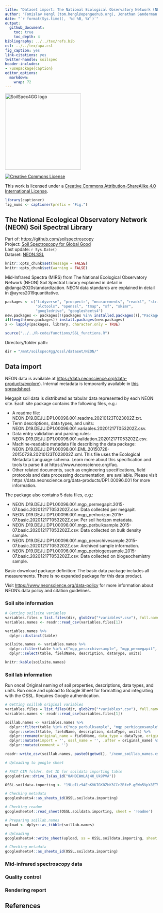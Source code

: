 ```yaml
---
title: "Dataset import: The National Ecological Observatory Network (NEON) Soil Spectral Library"  
author: "Tomislav Hengl (tom.hengl@opengeohub.org), Jonathan Sanderman (jsanderman@woodwellclimate.org), and Jose Lucas Safanelli (jsafanelli@woodwellclimate.org) - "  
date: "`r format(Sys.time(), '%d %B, %Y')`"
output: 
  github_document:
    toc: true
    toc_depth: 4
bibliography: ../../tex/refs.bib
csl: ../../tex/apa.csl  
fig_caption: yes
link-citations: yes
twitter-handle: soilspec
header-includes:
- \usepackage{caption}
editor_options: 
  markdown: 
    wrap: 72
---
```


[<img src="../../img/soilspec4gg-logo_fc.png" alt="SoilSpec4GG logo" width="250"/>](https://soilspectroscopy.org/)

[<img alt="Creative Commons License" style="border-width:0" src="https://i.creativecommons.org/l/by-sa/4.0/88x31.png" />](http://creativecommons.org/licenses/by-sa/4.0/)

This work is licensed under a [Creative Commons Attribution-ShareAlike 4.0 International License](http://creativecommons.org/licenses/by-sa/4.0/).

```r
library(captioner)
fig_nums <- captioner(prefix = "Fig.")
```

## The National Ecological Observatory Network (NEON) Soil Spectral Library

Part of: <https://github.com/soilspectroscopy>  
Project: [Soil Spectroscopy for Global
Good](https://soilspectroscopy.org)  
Last update: `r Sys.Date()`  
Dataset: [NEON.SSL](https://soilspectroscopy.github.io/ossl-manual/soil-spectroscopy-tools-and-users.html#neon.ssl)

```r
knitr::opts_chunk$set(message = FALSE)
knitr::opts_chunk$set(warning = FALSE)
```

Mid-Infrared Spectra (MIRS) from The National Ecological Observatory Network (NEON) Soil Spectral Library explained in detail in @dangal2020standardization. NEON data standards are explained in detail in @ayres2019quantitative.

```r
packages <- c("tidyverse", "prospectr", "measurements", "readxl", "stringr",
              "olctools", "openssl", "tmap", "sf", "skimr",
              "googledrive", "googlesheets4")
new.packages <- packages[!(packages %in% installed.packages()[,"Package"])]
if(length(new.packages)) install.packages(new.packages)
x <- lapply(packages, library, character.only = TRUE)
```

```r
source("../../R-code/functions/SSL_functions.R")
```

Directory/folder path:
```r
dir = "/mnt/soilspec4gg/ossl/dataset/NEON/"
```

## Data import

NEON data is available at <https://data.neonscience.org/data-products/explore>). Internal metadata is temporarily available in [this spreadsheet](https://docs.google.com/spreadsheets/d/1kovs1g68VCnTByJ-HnMsgM2SzWzQjczeZdUh9TB7Ki0/edit#gid=1704927749).

Megapit soil data is distributed as tabular data represented by each NEON site. Each site package contains the following files, e.g.:

- A readme file: NEON.D19.DEJU.DP1.00096.001.readme.20210123T023002Z.txt.  
- Term descriptions, data types, and units: NEON.D19.DEJU.DP1.00096.001.variables.20201217T053202Z.csv.  
- Data entry validation and parsing rules: NEON.D19.DEJU.DP1.00096.001.validation.20201217T053202Z.csv.  
- Machine-readable metadata file describing the data package: NEON.D19.DEJU.DP1.00096.001.EML.20150728-20150728.20210123T023002Z.xml. This file uses the Ecological Metadata Language schema. Learn more about this specification and tools to parse it at https://www.neonscience.org/faq.  
- Other related documents, such as engineering specifications, field protocols and data processing documentation, are available. Please visit https://data.neonscience.org/data-products/DP1.00096.001 for more information.  

The package also contains 5 data files, e.g.:

- NEON.D19.DEJU.DP1.00096.001.mgp_permegapit.2015-07.basic.20201217T053202Z.csv: Data collected per megapit.  
- NEON.D19.DEJU.DP1.00096.001.mgp_perhorizon.2015-07.basic.20201217T053202Z.csv: Per soil horizon metadata.  
- NEON.D19.DEJU.DP1.00096.001.mgp_perbulksample.2015-07.basic.20201217T053202Z.csv: Data collected on bulk density sample.  
- NEON.D19.DEJU.DP1.00096.001.mgp_perarchivesample.2015-07.basic.20201217T053202Z.csv: Archived sample information.  
- NEON.D19.DEJU.DP1.00096.001.mgp_perbiogeosample.2015-07.basic.20201217T053202Z.csv: Data collected on biogeochemistry sample.  

Basic download package definition: The basic data package includes all measurements. There is no expanded package for this data product.

Visit <https://www.neonscience.org/data-policy> for more information about NEON's data policy and citation guidelines.

### Soil site information

```r
# Getting soilsite variables
variables.files = list.files(dir, glob2rx("*variables*.csv"), full.names=TRUE, recursive = TRUE)
variables.names <- readr::read_csv(variables.files[1])

variables.names %>%
  dplyr::distinct(table)

soilsite.names <- variables.names %>%
  dplyr::filter(table %in% c("mgp_perarchivesample", "mgp_permegapit", "mgp_perhorizon")) %>%
  dplyr::select(table, fieldName, description, dataType, units)

knitr::kable(soilsite.names)
```

### Soil lab information

Run once! Original naming of soil properties, descriptions, data types, and units. Run once and upload to Google Sheet for formatting and integrating with the OSSL. Requires Google authentication.

```r
# Getting soillab original variables
variables.files = list.files(dir, glob2rx("*variables*.csv"), full.names=TRUE, recursive = TRUE)
variables.names <- readr::read_csv(variables.files[1])

soillab.names <- variables.names %>%
  dplyr::filter(table %in% c("mgp_perbulksample", "mgp_perbiogeosample")) %>%
  dplyr::select(table, fieldName, description, dataType, units) %>%
  dplyr::rename(original_name = fieldName, data_type = dataType, original_description = description) %>%
  dplyr::mutate(import = '', ossl_name = '', .after = original_name) %>%
  dplyr::mutate(comment = '')

readr::write_csv(soillab.names, paste0(getwd(), "/neon_soillab_names.csv"))

# Uploading to google sheet

# FACT CIN folder. Get ID for soildata importing table
googledrive::drive_ls(as_id("0AHDIWmLAj40_Uk9PVA"))

OSSL.soildata.importing <- "19LeILz9AEnKVK7GK0ZbK3CCr2RfeP-gSWn5VpY8ETVM"

# Checking metadata
googlesheets4::as_sheets_id(OSSL.soildata.importing)

# Checking readme
googlesheets4::read_sheet(OSSL.soildata.importing, sheet = 'readme')

# Preparing soillab.names
upload <- dplyr::as_tibble(soillab.names)

# Uploading
googlesheets4::write_sheet(upload, ss = OSSL.soildata.importing, sheet = "NEON")

# Checking metadata
googlesheets4::as_sheets_id(OSSL.soildata.importing)
```

### Mid-infrared spectroscopy data

### Quality control

### Rendering report

## References


<!-- ### Soil site and laboratory data import: -->

<!-- Get coordinates (download from <https://data.neonscience.org/data-products/explore>). -->
<!-- Metadata is available in [tabular format](https://docs.google.com/spreadsheets/d/1kovs1g68VCnTByJ-HnMsgM2SzWzQjczeZdUh9TB7Ki0/edit#gid=1704927749). -->

<!-- ```{r} -->
<!-- crds.lst = list.files(dir, glob2rx("*mgp_permegapit*.csv"), full.names=TRUE, recursive = TRUE) -->
<!-- neon.xy = plyr::rbind.fill(lapply(crds.lst, read.csv)) -->
<!-- #plot(neon.xy[,c("decimalLongitude","decimalLatitude")]) -->
<!-- neon.soil$longitude_wgs84_dd = plyr::join(neon.soil["pitNamedLocation"], neon.xy)$decimalLongitude  -->
<!-- neon.soil$latitude_wgs84_dd = plyr::join(neon.soil["pitNamedLocation"], neon.xy)$decimalLatitude -->
<!-- neon.soil$id.layer_uuid_c = neon.soil$uid -->
<!-- neon.soil$id.layer_local_c = neon.soil$horizonID -->
<!-- neon.soil$observation.date.begin_iso.8601_yyyy.mm.dd = format(as.Date(neon.soil$collectDate, format="%m/%d/%Y"), "%Y-%m-%d") -->
<!-- neon.soil$observation.date.end_iso.8601_yyyy.mm.dd = format(as.Date(neon.soil$collectDate, format="%m/%d/%Y"), "%Y-%m-%d") -->
<!-- neon.soil$layer.upper.depth_usda_cm = neon.soil$biogeoTopDepth -->
<!-- neon.soil$layer.lower.depth_usda_cm = neon.soil$biogeoBottomDepth -->
<!-- ``` -->


<!-- #### Soil lab information -->

<!-- Harmonization function: -->

<!-- ```{r} -->
<!-- in.name = c("phCacl2", "phH2o", "ec12pre", "gypsumConc", "caco3Conc", "caNh4d", "kNh4d",  -->
<!--             "mgNh4d", "naNh4d", "cecdNh4", "baseSumCecd10", "ececCecd33",  -->
<!--             "alKcl", "feKcl", "carbonTot", "nitrogenTot", "sulfurTot",  -->
<!--             "finalOC", "bulkDensExclCoarseFrag",  -->
<!--             "sandTotal", "siltTotal", "clayTotal") -->
<!-- neon.soillab = as.data.frame(neon.soil[,in.name]) -->
<!-- out.name = c("ph.cacl2_usda.4c1_index", "ph.h2o_usda.4c1_index", "ec.w_usda.4f1_dsm", "gyp_usda.4e2_wpct",  -->
<!--              "caco3_usda.4e1_wpct", "ca.ext_usda.4b1_cmolkg", "k.ext_usda.4b1_cmolkg",  -->
<!--              "mg.ext_usda.4b1_cmolkg", "na.ext_usda.4b1_cmolkg", "cec.ext_usda.4b1_cmolkg", -->
<!--              "sum.bases_4b4b2a_cmolkg", "ecec_usda.4b4_cmolkg", "al.kcl_usda.4b3_cmolkg", -->
<!--              "fe.kcl_usda.4b3_mgkg", "c.tot_usda.4h2_wpct", "n.tot_usda.4h2_wpct",  -->
<!--              "s.tot_usda.4h2_wpct", "oc_usda.calc_wpct", "bd.od_usda.3b2_gcm3", -->
<!--              "sand.tot_usda.3a1_wpct", "silt.tot_usda.3a1_wpct", "clay.tot_usda.3a1_wpct") -->
<!-- ## compare values -->
<!-- summary(neon.soillab$carbonTot) -->
<!-- summary(neon.soillab$bulkDensExclCoarseFrag) ## some very high BD? -->
<!-- summary(neon.soillab$clayTotal) -->
<!-- summary(neon.soillab$sandTotal) -->
<!-- fun.lst = as.list(rep("x*1", length(in.name))) -->
<!-- fun.lst[[which(in.name=="carbonTot")]] = "x/10" -->
<!-- fun.lst[[which(in.name=="nitrogenTot")]] = "x/10" -->
<!-- fun.lst[[which(in.name=="sulfurTot")]] = "x/10" -->
<!-- fun.lst[[which(in.name=="finalOC")]] = "x/10" -->
<!-- fun.lst[[which(in.name=="gypsumConc")]] = "x/10" -->
<!-- fun.lst[[which(in.name=="caco3Conc")]] = "x/10" -->
<!-- ## save translation rules: -->
<!-- #View(data.frame(in.name, out.name, unlist(fun.lst))) -->
<!-- write.csv(data.frame(in.name, out.name, unlist(fun.lst)), "./neon_soilab_transvalues.csv") -->
<!-- neon.soil.f = transvalues(neon.soillab, out.name, in.name, fun.lst) -->
<!-- neon.soil.f$wpg2_usda.3a2_wpct = rowSums(neon.soil[,c("coarseFrag2To5", "coarseFrag5To20")], na.rm=TRUE) -->
<!-- ``` -->

<!-- Exporting the table: -->

<!-- ```{r} -->
<!-- neon.soil.f$id.layer_local_c = neon.soil$id.layer_local_c -->
<!-- neon.soil.f$id.layer_uuid_c = neon.soil$id.layer_uuid_c -->
<!-- neon.soil.f$sample.doi_idf_c = "10.3390/s20236729" -->
<!-- neon.soil.f$sample.contact.name_utf8_txt = "Jonathan Sanderman" -->
<!-- neon.soil.f$sample.contact.email_ietf_email = "jsanderman@woodwellclimate.org" -->
<!-- x.na = soilab.name[which(!soilab.name %in% names(neon.soil.f))] -->
<!-- if(length(x.na)>0){ for(i in x.na){ neon.soil.f[,i] <- NA } } -->
<!-- soilab.rds = paste0(dir, "ossl_soillab_v1.rds") -->
<!-- if(!file.exists(soilab.rds)){ -->
<!--   saveRDS.gz(neon.soil.f[,soilab.name], soilab.rds) -->
<!-- } -->
<!-- ``` -->

<!-- #### Soil site information -->

<!-- ```{r} -->
<!-- neon.site = as.data.frame(neon.soil[,c("layer.upper.depth_usda_cm", "layer.lower.depth_usda_cm",  -->
<!--                                           "latitude_wgs84_dd", "longitude_wgs84_dd", -->
<!--                                            "id.layer_local_c", "id.layer_uuid_c",  -->
<!--                                        "observation.date.begin_iso.8601_yyyy.mm.dd", -->
<!--                                        "observation.date.end_iso.8601_yyyy.mm.dd")]) -->
<!-- neon.site$id.location_olc_c = olctools::encode_olc(neon.site$latitude_wgs84_dd, neon.site$longitude_wgs84_dd, 10) -->
<!-- ``` -->

<!-- Exporting the table: -->

<!-- ```{r} -->
<!-- neon.site$observation.ogc.schema.title_ogc_txt = 'Open Soil Spectroscopy Library' -->
<!-- neon.site$observation.ogc.schema_idn_url = 'https://soilspectroscopy.github.io/' -->
<!-- neon.site$dataset.title_utf8_txt = "Soil physical and chemical properties, Megapit, RELEASE-2021 (DP1.00096.001)" -->
<!-- neon.site$dataset.doi_idf_c = "10.48443/rfmw-p030" -->
<!-- neon.site$surveyor.address_utf8_txt = "Terrestrial Instrument System (TIS)" -->
<!-- neon.site$surveyor.contact_ietf_email = "jsanderman@woodwellclimate.org" -->
<!-- neon.site$dataset.code_ascii_c = "NEON.SSL" -->
<!-- neon.site$location.method_any_c = "GPS" -->
<!-- neon.site$id.project_ascii_c = "NEON Megapit Soil Archive" -->
<!-- neon.site$horizon.designation_usda_c = neon.soil$horizonName -->
<!-- neon.site$dataset.license.title_ascii_txt = "CC-BY"  -->
<!-- neon.site$dataset.license.address_idn_url = "https://creativecommons.org/licenses/by/4.0/" -->
<!-- neon.site$dataset.address_idn_url = "https://data.neonscience.org/data-products/DP1.00096.001" -->
<!-- neon.site$dataset.owner_utf8_txt = "Woodwell Climate Research" -->
<!-- neon.site$dataset.contact.name_utf8_txt = "Jonathan Sanderman" -->
<!-- neon.site$dataset.contact_ietf_email = "jsanderman@woodwellclimate.org" -->
<!-- x.na = site.name[which(!site.name %in% names(neon.site))] -->
<!-- if(length(x.na)>0){ for(i in x.na){ neon.site[,i] <- NA } } -->
<!-- soilsite.rds = paste0(dir, "ossl_soilsite_v1.rds") -->
<!-- if(!file.exists(soilsite.rds)){ -->
<!--   saveRDS.gz(neon.site[,site.name], soilsite.rds) -->
<!-- } -->
<!-- ``` -->


<!-- ### Mid-infrared spectroscopy data -->

<!-- Mid-infrared (MIR) soil spectroscopy raw data (<https://doi.org/10.5281/zenodo.4351254>): -->

<!-- ```{r} -->
<!-- ## 2 repetitions / different wavelengths -->
<!-- neon.mir = vroom::vroom(paste0(dir, "NEON_Woodwell.csv")) -->
<!-- ## For some reasons there are only 304 rows but import leads to 333 -->
<!-- neon.soil = neon.mir[1:304,1:94] -->
<!-- ## Already in KSSL! -->
<!-- #neon.mir2 = vroom::vroom(paste0(dir, "NEON_KSSL.csv"))[1:304,95:ncol(neon.mir2)] -->
<!-- #names(neon.mir2) = paste0("X", names(neon.mir2)) -->
<!-- #dim(neon.mir2) -->
<!-- ## different wavelengths? -->
<!-- #summary(!names(neon.mir)[95:100] %in% paste0("X", names(neon.mir2))) -->
<!-- neon.mir = neon.mir[1:304,95:ncol(neon.mir)] -->
<!-- dim(neon.mir) -->
<!-- ``` -->

<!-- Resampling the MIR spectra from the original window size to 2 cm-1 in `neon.abs`.  -->
<!-- Detect any problems: -->

<!-- ```{r} -->
<!-- wav.mir = as.numeric(gsub("X", "", names(neon.mir))) -->
<!-- #wav2.mir = as.numeric(gsub("X", "", names(neon.mir2))) -->
<!-- #summary(wav2.mir); summary(wav2.mir) -->
<!-- # Creating a matrix with only spectral values to resample it -->
<!-- neon.mir.spec = as.matrix(neon.mir) -->
<!-- #neon2.mir.spec = as.matrix(neon.mir2) -->
<!-- colnames(neon.mir.spec) = wav.mir -->
<!-- #colnames(neon2.mir.spec) = wav2.mir -->
<!-- ## remove values out of range -->
<!-- #na.lst = rowSums(neon.mir) -->
<!-- #str(which(is.na(na.lst))) -->
<!-- samples.na.gaps = apply(neon.mir.spec, 1, FUN=function(j){ round(100*sum(is.na(j))/length(j), 3)})  -->
<!-- samples.negative = apply(neon.mir.spec, 1, FUN=function(j){ round(100*sum(j <= 0, na.rm=TRUE)/length(j), 3) }) -->
<!-- sum(samples.negative>0) -->
<!-- samples.extreme = apply(neon.mir.spec, 1, FUN=function(j){ round(100*sum(j >= 3, na.rm=TRUE)/length(j), 3) }) -->
<!-- sum(samples.extreme>0) -->
<!-- ``` -->


<!-- ```{r} -->
<!-- neon.mir.f = prospectr::resample(neon.mir.spec, wav.mir, seq(600, 4000, 2)) -->
<!-- #neon2.mir = prospectr::resample(neon2.mir.spec, wav2.mir, seq(600, 4000, 2)) -->
<!-- #neonA.mir = plyr::rbind.fill(as.data.frame(neon.mir), as.data.frame(neon2.mir)) -->
<!-- neon.mir.f = round(as.data.frame(neon.mir.f)*1000) -->
<!-- mir.n = paste0("scan_mir.", seq(600, 4000, 2), "_abs") -->
<!-- colnames(neon.mir.f) = mir.n -->
<!-- neon.mir.f$id.layer_local_c = neon.soil$horizonID #rep(neon.soil$horizonID, 2) -->
<!-- neon.mir.f$id.layer_uuid_c = plyr::join(neon.mir.f["id.layer_local_c"], neon.soil.f[c("id.layer_local_c","id.layer_uuid_c")], match="first")$id.layer_uuid_c -->
<!-- summary(is.na(neon.mir.f$id.layer_uuid_c)) -->
<!-- neon.mir.f$id.scan_local_c = paste0("WCR.", neon.soil$kssl_smp_id) #c(paste0("WCR.", neon.soil$kssl_smp_id), paste0("KSSL.", neon.soil$kssl_smp_id)) -->
<!-- ``` -->

<!-- Plotting MIR spectra to see if there are still maybe negative values in the table: -->

<!-- ```{r} -->
<!-- matplot(y=as.vector(t(neon.mir.f[100,mir.n])), x=seq(600, 4000, 2), -->
<!--         ylim = c(0,3000), -->
<!--         type = 'l',  -->
<!--         xlab = "Wavelength",  -->
<!--         ylab = "Absorbance" -->
<!--         ) -->
<!-- ``` -->

<!-- Export final MIR table: -->

<!-- ```{r} -->
<!-- neon.mir.f$id.scan_uuid_c = openssl::md5(make.unique(paste0("NEON", neon.mir.f$id.scan_local_c))) -->
<!-- neon.mir.f$model.name_utf8_txt = "Bruker Vertex 70 with HTS-XT accessory" -->
<!-- neon.mir.f$model.code_any_c = "Bruker_Vertex_70.HTS.XT" -->
<!-- neon.mir.f$method.light.source_any_c = "" -->
<!-- neon.mir.f$method.preparation_any_c = "" -->
<!-- neon.mir.f$scan.file_any_c = "" -->
<!-- neon.mir.f$scan.date.begin_iso.8601_yyyy.mm.dd = as.Date("2019-01-01") -->
<!-- neon.mir.f$scan.date.end_iso.8601_yyyy.mm.dd = as.Date("2020-08-01") -->
<!-- neon.mir.f$scan.license.title_ascii_txt = "CC-BY" -->
<!-- neon.mir.f$scan.license.address_idn_url = "https://creativecommons.org/licenses/by/4.0/" -->
<!-- neon.mir.f$scan.doi_idf_c = "10.3390/s20236729" -->
<!-- neon.mir.f$scan.contact.name_utf8_txt = "Jonathan Sanderman" -->
<!-- neon.mir.f$scan.contact.email_ietf_email = "jsanderman@woodwellclimate.org" -->
<!-- neon.mir.f$scan.mir.nafreq_ossl_pct = samples.na.gaps -->
<!-- neon.mir.f$scan.mir.negfreq_ossl_pct = samples.negative -->
<!-- neon.mir.f$scan.mir.extfreq_ossl_pct = samples.extreme -->
<!-- ``` -->

<!-- Save to RDS file: -->

<!-- ```{r} -->
<!-- x.na = mir.name[which(!mir.name %in% names(neon.mir.f))] -->
<!-- if(length(x.na)>0){ for(i in x.na){ neon.mir.f[,i] <- NA } } -->
<!-- mir.rds = paste0(dir, "ossl_mir_v1.rds") -->
<!-- if(!file.exists(mir.rds)){ -->
<!--   saveRDS.gz(neon.mir.f[,mir.name], mir.rds) -->
<!-- } -->
<!-- ``` -->


<!-- ### Quality control -->

<!-- Check if some points don't have any spectral scans: -->

<!-- ```{r} -->
<!-- mis.r = neon.mir.f$id.layer_uuid_c %in% neon.site$id.layer_uuid_c -->
<!-- summary(mis.r) -->
<!-- ## All OK -->
<!-- ``` -->


<!-- ### Distribution of points -->

<!-- We can plot an world map showing distribution of the sampling locations -->
<!-- for the NEON points. -->

<!-- ```{r, neon.pnts_sites} -->
<!-- neon.map = NULL -->
<!-- mapWorld = borders('state', colour = 'gray50', fill = 'gray50') -->
<!-- neon.map = ggplot() + mapWorld -->
<!-- neon.map = neon.map + geom_point(aes(x=neon.site$longitude_wgs84_dd, y=neon.site$latitude_wgs84_dd), color = 'blue', shape = 18, size=.9) -->
<!-- neon.map -->
<!-- ``` -->

<!-- `r fig_nums("neon.pnts_sites", "The NEON soil archive locations of sites across the USA.")` -->

<!-- ```{r, eval=FALSE} -->
<!-- #save.image.pigz(file=paste0(dir, "NEONSSL.RData"), n.cores=32) -->
<!-- #rmarkdown::render("dataset/NEON/README.Rmd") -->
<!-- ``` -->

<!-- ## References -->
